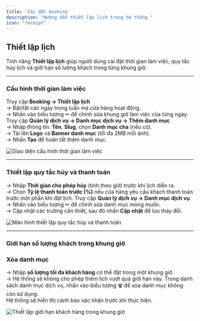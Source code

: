 ```yaml
---
title: 'Cài đặt booking'
description: "Hướng dẫn thiết lập lịch trong hệ thống."
icon: "receipt"
---
```


## **Thiết lập lịch**

Tính năng **Thiết lập lịch** giúp người dùng cài đặt thời gian làm việc, quy tắc hủy lịch và giới hạn số lượng khách trong từng khung giờ.

---

### **Cấu hình thời gian làm việc**

Truy cập **Booking → Thiết lập lịch**\
→ Bật/tắt các ngày trong tuần mà cửa hàng hoạt động.\
→ Nhấn vào biểu tượng ✏ để chỉnh sửa khung giờ làm việc của từng ngày.
Truy cập **Quản lý dịch vụ → Danh mục dịch vụ → Thêm danh mục**  
→ Nhập thông tin: **Tên**, **Slug**, chọn **Danh mục cha** (nếu có).  
→ Tải lên **Logo** và **Banner danh mục** (tối đa 2MB mỗi ảnh).  
→ Nhấn **Tạo** để hoàn tất thêm danh mục.

<Frame caption="Cấu hình thời gian làm việc">
  <img
    src=""
    alt="Giao diện cấu hình thời gian làm việc"
    style={{ borderRadius:"0.5rem" }}
    src="https://aimini-upload.sgp1.digitaloceanspaces.com/image716_96813518de.png"
    alt="Giao diện thêm danh mục dịch vụ"
    style={{
      borderRadius: "0.5rem",
      width: "100%",
      height: "auto",
      objectFit: "cover",
      objectPosition: "0 -65px" 
    }}
  />
</Frame>

---

### **Thiết lập quy tắc hủy và thanh toán**

→ Nhập **Thời gian cho phép hủy** (tính theo giờ) trước khi lịch diễn ra.\
→ Chọn **Tỷ lệ thanh toán trước (%)** nếu cửa hàng yêu cầu khách thanh toán trước một phần khi đặt lịch.
Truy cập **Quản lý dịch vụ → Danh mục dịch vụ**  
→ Nhấn vào biểu tượng ✏ để chỉnh sửa danh mục mong muốn.  
→ Cập nhật các trường cần thiết, sau đó nhấn **Cập nhật** để lưu thay đổi.

<Frame caption="Thiết lập quy tắc hủy và thanh toán">
  <img
    src=""
    alt="Màn hình thiết lập quy tắc hủy và thanh toán"
    style={{ borderRadius:"0.5rem" }}
    src="https://aimini-upload.sgp1.digitaloceanspaces.com/image717_eb825774ce.png"
    alt="Màn hình chỉnh sửa danh mục dịch vụ"
    style={{
      borderRadius: "0.5rem",
      width: "100%",
      height: "auto",
      objectFit: "cover",
      objectPosition: "0 -65px" 
    }}
  />
</Frame>

---

### **Giới hạn số lượng khách trong khung giờ**
### **Xóa danh mục**

→ Nhập **số lượng tối đa khách hàng** có thể đặt trong một khung giờ.\
→ Hệ thống sẽ không cho phép thêm lịch vượt quá giới hạn này.
Trong danh sách danh mục dịch vụ, nhấn vào biểu tượng 🗑 để xóa danh mục không còn sử dụng.  
Hệ thống sẽ hiển thị cảnh báo xác nhận trước khi thực hiện.

<Frame caption="Giới hạn số lượng khách trong khung giờ">
  <img
    src=""
    alt="Thiết lập giới hạn khách hàng trong khung giờ"
    style={{ borderRadius:"0.5rem" }}
    src="https://aimini-upload.sgp1.digitaloceanspaces.com/image718_72e1e649e3.png"
    alt="Màn hình xác nhận xóa danh mục dịch vụ"
    style={{
      borderRadius: "0.5rem",
      width: "100%",
      height: "auto",
      objectFit: "cover",
      objectPosition: "0 -65px" 
    }}
  />
</Frame>